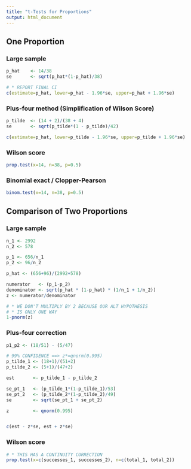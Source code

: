 ```yaml
---
title: "t-Tests for Proportions"
output: html_document
---
```


## One Proportion

### Large sample
```r
p_hat    <- 14/38
se       <- sqrt(p_hat*(1-p_hat)/38)

# * REPORT FINAL CI
c(estimate=p_hat, lower=p_hat - 1.96*se, upper=p_hat + 1.96*se)
```

### Plus-four method (Simplification of Wilson Score)
```r
p_tilde  <- (14 + 2)/(38 + 4)
se       <- sqrt(p_tilde*(1 - p_tilde)/42)

c(estimate=p_hat, lower=p_tilde - 1.96*se, upper=p_tilde + 1.96*se)
```

### Wilson score
```r
prop.test(x=14, n=38, p=0.5)
```

### Binomial exact / Clopper-Pearson
```r
binom.test(x=14, n=38, p=0.5)
```

## Comparison of Two Proportions

### Large sample
```r
n_1 <- 2992
n_2 <- 578

p_1 <- 656/n_1
p_2 <- 96/n_2

p_hat <- (656+96)/(2992+578)

numerator   <- (p_1-p_2)
denominator <- sqrt(p_hat * (1-p_hat) * (1/n_1 + 1/n_2))
z <- numerator/denominator

# * WE DON'T MULTIPLY BY 2 BECAUSE OUR ALT HYPOTHESIS
# * IS ONLY ONE WAY
1-pnorm(z)
```

### Plus-four correction
```r
p1_p2 <- (18/51) - (5/47)

# 99% CONFIDENCE ==> z*=qnorm(0.995)
p_tilde_1 <- (18+1)/(51+2)
p_tilde_2 <- (5+1)/(47+2)

est       <- p_tilde_1 - p_tilde_2

se_pt_1   <- (p_tilde_1*(1-p_tilde_1)/53)
se_pt_2   <- (p_tilde_2*(1-p_tilde_2)/49)
se        <- sqrt(se_pt_1 + se_pt_2)

z         <- qnorm(0.995)


c(est - z*se, est + z*se)
```

### Wilson score
```r
# * THIS HAS A CONTINUITY CORRECTION
prop.test(x=c(successes_1, successes_2), n=c(total_1, total_2))
```